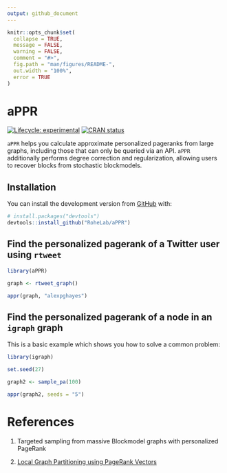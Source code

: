 ```yaml
---
output: github_document
---
```


<!-- README.md is generated from README.Rmd. Please edit that file -->

```r
knitr::opts_chunk$set(
  collapse = TRUE,
  message = FALSE,
  warning = FALSE,
  comment = "#>",
  fig.path = "man/figures/README-",
  out.width = "100%",
  error = TRUE
)
```

# aPPR

<!-- badges: start -->
[![Lifecycle: experimental](https://img.shields.io/badge/lifecycle-experimental-orange.svg)](https://www.tidyverse.org/lifecycle/#experimental)
[![CRAN status](https://www.r-pkg.org/badges/version/aPPR)](https://CRAN.R-project.org/package=aPPR)
<!-- badges: end -->

`aPPR` helps you calculate approximate personalized pageranks from large graphs, including those that can only be queried via an API. `aPPR` additionally performs degree correction and regularization, allowing users to recover blocks from stochastic blockmodels.

## Installation

You can install the development version from [GitHub](https://github.com/) with:

``` r
# install.packages("devtools")
devtools::install_github("RoheLab/aPPR")
```

## Find the personalized pagerank of a Twitter user using `rtweet`

```r
library(aPPR)

graph <- rtweet_graph()

appr(graph, "alexpghayes")
```

## Find the personalized pagerank of a node in an `igraph` graph

This is a basic example which shows you how to solve a common problem:

```r
library(igraph)

set.seed(27)

graph2 <- sample_pa(100)

appr(graph2, seeds = "5")
```


# References

1. Targeted sampling from massive Blockmodel graphs with personalized PageRank

2. [Local Graph Partitioning using PageRank Vectors][andersen]

[andersen]: http://www.leonidzhukov.net/hse/2015/networks/papers/andersen06localgraph.pdf
